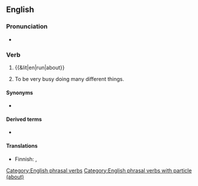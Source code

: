 {{also|runabout}}
==English==

===Pronunciation===
* {{audio|en|En-au-run about.ogg|Audio (AU)}}

===Verb===
{{en-verb|run<,,ran,run> about}}

# {{&lit|en|run|about}}
# {{lb|en|idiomatic|intransitive}} To be very busy doing many different things.
#: {{ux|en|I've been '''running about''' all week getting everything ready for the holidays.}}

====Synonyms====
* {{l|en|run around}}

====Derived terms====
* {{l|en|runabout}}

====Translations====
{{trans-top|to be very busy doing many things}}
* Finnish: {{t+|fi|touhuta}}, {{t+|fi|touhuilla}}
{{trans-mid}}
{{trans-bottom}}

[[Category:English phrasal verbs]]
[[Category:English phrasal verbs with particle (about)]]